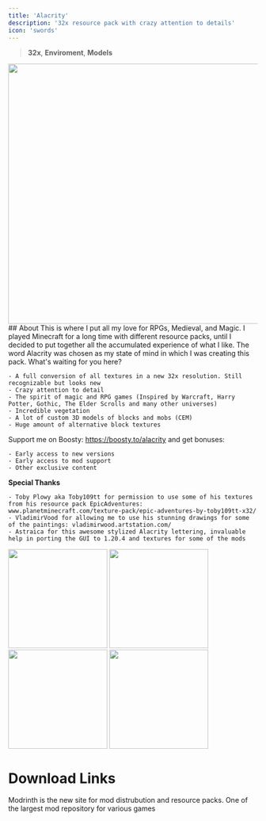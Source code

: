 ```yaml
---
title: 'Alacrity'
description: '32x resource pack with crazy attention to details'
icon: 'swords'
---
```


> <Icon icon="display" iconType="regular" /> **32x**, <Icon icon="sun-bright" iconType="regular" /> **Enviroment**, <Icon icon="layer-group" iconType="regular" /> **Models**

<img width="525" noZoom src="/images/alacrity-banner.png" />
## About 
This is where I put all my love for RPGs, Medieval, and Magic. I played Minecraft for a long time with different resource packs, until I decided to put together all the accumulated experience of what I like. The word Alacrity was chosen as my state of mind in which I was creating this pack. What's waiting for you here?


    - A full conversion of all textures in a new 32x resolution. Still recognizable but looks new
    - Crazy attention to detail
    - The spirit of magic and RPG games (Inspired by Warcraft, Harry Potter, Gothic, The Elder Scrolls and many other universes)
    - Incredible vegetation
    - A lot of custom 3D models of blocks and mobs (CEM)
    - Huge amount of alternative block textures

Support me on Boosty: https://boosty.to/alacrity and get bonuses:

    - Early access to new versions
    - Early access to mod support
    - Other exclusive content

**Special Thanks**

    - Toby Plowy aka Toby109tt for permission to use some of his textures from his resource pack EpicAdventures: www.planetminecraft.com/texture-pack/epic-adventures-by-toby109tt-x32/
    - VladimirVood for allowing me to use his stunning drawings for some of the paintings: vladimirwood.artstation.com/
    - Astraica for this awesome stylized Alacrity lettering, invaluable help in porting the GUI to 1.20.4 and textures for some of the mods

<img height="200" noZoom src="/images/alacrity-1.png" />
<img height="200" noZoom src="/images/alacrity-2.png" />
<img height="200" noZoom src="/images/alacrity-3.png" />
<img height="200" noZoom src="/images/alacrity-4.png" />

# Download Links

<CardGroup cols={2}>
  <Card 
    title="Modrinth Download Link"
    icon= "download"
    href="https://modrinth.com/resourcepack/alacrity"
  >
    Modrinth is the new site for mod distrubution and resource packs.
  </Card>
  <Card
    title="Curseforge Download Link"
    icon="download"
    href="https://www.curseforge.com/minecraft/texture-packs/alacrity"
  >
    One of the largest mod repository for various games
  </Card>
</CardGroup>